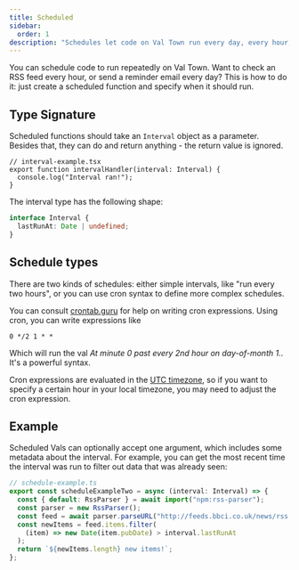 ```yaml
---
title: Scheduled
sidebar:
  order: 1
description: "Schedules let code on Val Town run every day, every hour, or whenever you'd like"
---
```


You can schedule code to run repeatedly on Val Town. Want to check an RSS
feed every hour, or send a reminder email every day? This is how to do it:
just create a scheduled function and specify when it should run.

## Type Signature

Scheduled functions should take an `Interval` object as a parameter. Besides
that, they can do and return anything - the return value is ignored.

```tsx val
// interval-example.tsx
export function intervalHandler(interval: Interval) {
  console.log("Interval ran!");
}
```

The interval type has the following shape:

```ts
interface Interval {
  lastRunAt: Date | undefined;
}
```

## Schedule types

There are two kinds of schedules: either simple intervals, like "run every two hours",
or you can use cron syntax to define more complex schedules.

You can consult [crontab.guru](https://crontab.guru/) for help on writing cron expressions.
Using cron, you can write expressions like

```
0 */2 1 * *
```

Which will run the val _At minute 0 past every 2nd hour on day-of-month 1._. It's a powerful syntax.

Cron expressions are evaluated in the [UTC timezone](https://en.wikipedia.org/wiki/Coordinated_Universal_Time),
so if you want to specify a certain hour in your local timezone, you may need to adjust
the cron expression.

## Example

Scheduled Vals can optionally accept one argument, which includes some metadata
about the interval. For example, you can get the most recent time the interval
was run to filter out data that was already seen:

```ts val
// schedule-example.ts
export const scheduleExampleTwo = async (interval: Interval) => {
  const { default: RssParser } = await import("npm:rss-parser");
  const parser = new RssParser();
  const feed = await parser.parseURL("http://feeds.bbci.co.uk/news/rss.xml");
  const newItems = feed.items.filter(
    (item) => new Date(item.pubDate) > interval.lastRunAt
  );
  return `${newItems.length} new items!`;
};
```
